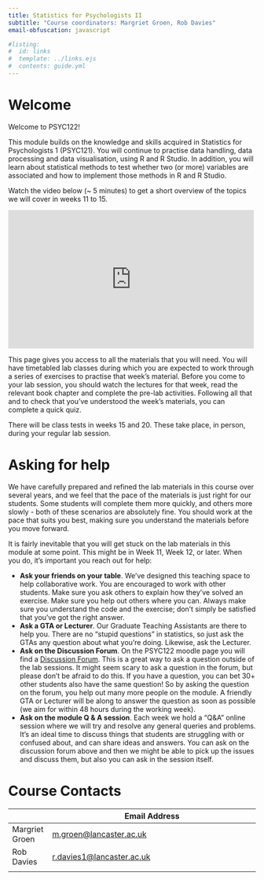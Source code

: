 ```yaml
---
title: Statistics for Psychologists II
subtitle: "Course coordinators: Margriet Groen, Rob Davies"
email-obfuscation: javascript

#listing:
#  id: links
#  template: ../links.ejs
#  contents: guide.yml
---
```


# Welcome

Welcome to PSYC122!

This module builds on the knowledge and skills acquired in Statistics for Psychologists 1 (PSYC121). You will continue to practise data handling, data processing and data visualisation, using R and R Studio. In addition, you will learn about statistical methods to test whether two (or more) variables are associated and how to implement those methods in R and R Studio.

Watch the video below (~ 5 minutes) to get a short overview of the topics we will cover in weeks 11 to 15.

```{=html}
<iframe allow="autoplay; fullscreen" height="282" width="500" src="https://estream.lancaster.ac.uk/Embed.aspx?id=60756&amp;code=dR~mnPDLfRQf7H5fKKBVHpVRnz7BFoCKv&amp;cc=1" frameborder="0" allowfullscreen></iframe>
```

This page gives you access to all the materials that you will need. You will have timetabled lab classes during which you are expected to work through a series of exercises to practise that week's material. Before you come to your lab session, you should watch the lectures for that week, read the relevant book chapter and complete the pre-lab activities. Following all that and to check that you've understood the week's materials, you can complete a quick quiz.

There will be class tests in weeks 15 and 20. These take place, in person, during your regular lab session.

# Asking for help

We have carefully prepared and refined the lab materials in this course over several years, and we feel that the pace of the materials is just right for our students. Some students will complete them more quickly, and others more slowly - both of these scenarios are absolutely fine. You should work at the pace that suits you best, making sure you understand the materials before you move forward. 

It is fairly inevitable that you will get stuck on the lab materials in this module at some point. This might be in Week 11, Week 12, or later. When you do, it's important you reach out for help:

  - **Ask your friends on your table**. We've designed this teaching space to help collaborative work. You are encouraged to work with other students. Make sure you ask others to explain how they've solved an exercise. Make sure you help out others where you can. Always make sure you understand the code and the exercise; don't simply be satisfied that you've got the right answer.
  - **Ask a GTA or Lecturer**. Our Graduate Teaching Assistants are there to help you. There are no "stupid questions" in statistics, so just ask the GTAs any question about what you're doing. Likewise, ask the Lecturer. 
  - **Ask on the Discussion Forum**. On the PSYC122 moodle page you will find a [Discussion Forum](https://modules.lancaster.ac.uk/mod/forum/view.php?id=2272555). This is a great way to ask a question outside of the lab sessions. It might seem scary to ask a question in the forum, but please don't be afraid to do this. If you have a question, you can bet 30+ other students also have the same question! So by asking the question on the forum, you help out many more people on the module. A friendly GTA or Lecturer will be along to answer the question as soon as possible (we aim for within 48 hours during the working week).
  - **Ask on the module Q & A session**. Each week we hold a "Q&A" online session where we will try and resolve any general queries and problems. It's an ideal time to discuss things that students are struggling with or confused about, and can share ideas and answers. You can ask on the discussion forum above and then we might be able to pick up the issues and discuss them, but also you can ask in the session itself.

# Course Contacts

|             | Email Address                                                  |
|-------------|----------------------------------------------------------------|
| Margriet Groen | [m.groen\@lancaster.ac.uk](mailto:m.groen@lancaster.ac.uk) |
| Rob Davies  | [r.davies1\@lancaster.ac.uk](mailto:r.davies1@lancaster.ac.uk)     |
|             |                                                                |
